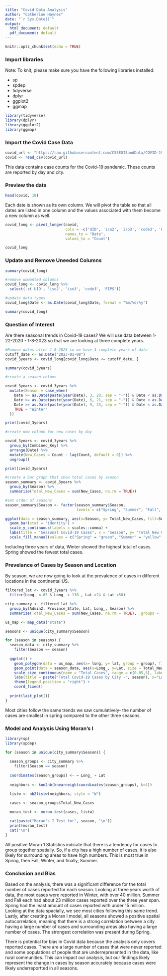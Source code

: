 ```yaml
---
title: "Covid Data Analysis"
author: "Catherine Haynes"
date: "`r Sys.Date()`"
output:
  html_document: default
  pdf_document: default
---
```


```r
knitr::opts_chunk$set(echo = TRUE)
```

### Import libraries

Note: To knit, please make sure you have the following libraries installed:

- sp
- spdep
- tidyverse
- dplyr
- ggplot2
- ggmap

``` r
library(tidyverse)
library(dplyr)
library(ggplot2)
library(ggmap)
```


### Import the Covid Case Data

``` r
covid_url <- "https://raw.githubusercontent.com/CSSEGISandData/COVID-19/refs/heads/master/csse_covid_19_data/csse_covid_19_time_series/time_series_covid19_confirmed_US.csv"
covid <- read_csv(covid_url)
```

This data contains case counts for the Covid-19 pandemic. These counts are reported by day and city. 

### Preview the data

``` r
head(covid, 10)
```

Each date is shown as its own column. We will pivot the table so that all dates are listed in one column and the values associated with them become a new column as well. 

``` r
covid_long <- pivot_longer(covid, 
                           cols = -c('UID', 'iso2', 'iso3', 'code3', 'FIPS', 'Admin2', 'Province_State', 'Country_Region', 'Lat', 'Long_', 'Combined_Key'),
                           names_to = "Date",
                           values_to = "Count")

covid_long
```
### Update and Remove Uneeded Columns

``` r
summary(covid_long)
```

``` r
#remove unwanted columns
covid_long <- covid_long %>%
  select(-c('UID', 'iso2', 'iso3', 'code3', 'FIPS'))
```

``` r
#update data types
covid_long$Date <- as.Date(covid_long$Date, format = "%m/%d/%y")

summary(covid_long)
```

### Question of Interest

Are there seasonal trends in Covid-19 cases? We will use data between 1-22-2020 - 1-8-2023 so that we are looking at three complete years. 

``` r
#Remove dates after 1-8-2023 so we have 3 complete years of data
cutoff_date <- as.Date("2023-01-08")
covid_3years <- covid_long[covid_long$Date <= cutoff_date, ]

summary(covid_3years)
```
``` r
#create a season column

covid_3years <- covid_3years %>%
  mutate(Season = case_when(
    Date >= as.Date(paste(year(Date), 3, 20, sep = "-")) & Date < as.Date(paste(year(Date), 6, 21, sep = "-")) ~ "Spring",
    Date >= as.Date(paste(year(Date), 6, 21, sep = "-")) & Date < as.Date(paste(year(Date), 9, 23, sep = "-")) ~ "Summer",
    Date >= as.Date(paste(year(Date), 9, 23, sep = "-")) & Date < as.Date(paste(year(Date), 12, 21, sep = "-")) ~ "Fall",
    TRUE ~ "Winter"
  ))

print(covid_3years)
```

```r
#create new column for new cases by day

covid_3years <- covid_3years %>%
  group_by(Combined_Key) %>%
  arrange(Date) %>%
  mutate(New_Cases = Count - lag(Count, default = 0)) %>%
  ungroup()

print(covid_3years)
```

```r
#create a bar graph that show total cases by season
season_summary <- covid_3years %>%
  group_by(Season) %>%
  summarize(Total_New_Cases = sum(New_Cases, na.rm = TRUE))

#set order of seasons
season_summary$Season <- factor(season_summary$Season,
                                levels = c("Spring", "Summer", "Fall", "Winter"))

ggplot(data = season_summary, aes(x=Season, y= Total_New_Cases, fill=Season)) +
  geom_bar(stat = "identity") +
  scale_y_continuous(labels = scales::comma) +
  labs(title = "Seasonal Covid-19 Cases", x = "Season", y= "Total New Cases")+
  scale_fill_manual(values = c("Spring" = "green", "Summer" = "yellow", "Fall" = "orange", "Winter" = "blue"))
```

Including three years of data, Winter showed the highest total of cases. Spring showed the fewest total cases. 

### Prevelance of Cases by Season and Location

By season, we are now going to look at the prevalence of cases in different locations in the continental US.

```r
filtered_lat <- covid_3years %>%
  filter(Long_ <-65 & Long_ >-130 , Lat >24 & Lat <50)

city_summary <- filtered_lat %>%
  group_by(Admin2, Province_State, Lat, Long_, Season) %>%
  summarize(Total_New_Cases = sum(New_Cases, na.rm = TRUE), .groups = 'drop')

us_map <- map_data("state")

seasons <- unique(city_summary$Season)

for (season in seasons) {
  season_data <- city_summary %>%
    filter(Season == season)
  
  ggplot() +
    geom_polygon(data = us_map, aes(x= long, y= lat, group = group), fill = 'grey85', color = 'black') +
    geom_point(data = season_data, aes(x=Long_, y=Lat, size = Total_New_Cases, color = Total_New_Cases), color = "red", alpha = 0.6) +
    scale_size_continuous(name = "Total Cases", range = c(0.05,5), labels=scales::comma) +
    labs(title = paste("Total Covid-19 Cases by City -", season), x="Longitude", y = "Latitude") +
    theme(legend.position = "right") +
    coord_fixed()
  
  print(last_plot())
}
```

Most cities follow the same trends we saw cumulatively- the number of cases are smallest in spring compared to the other three seasons. 

### Model and Analysis Using Moran's I

```r
library(sp)
library(spdep)

for (season in unique(city_summary$Season)) {
  
  season_groups <- city_summary %>%
    filter(Season == season)
  
  coordinates(season_groups) <- ~ Long_ + Lat
  
  neighbors <- knn2nb(knearneigh(coordinates(season_groups), k=4))

  listw <- nb2listw(neighbors, style = "W")

  cases <- season_groups$Total_New_Cases
  
  moran_test <- moran.test(cases, listw)

  cat(paste("Moran's I Test for", season, "\n"))
  print(moran_test)
  cat("\n")
}
```
All positive Moran 1 Statistics indicate that there is a tendency for cases to group together spatially. So, if a city has a high number of cases, it is also likely for surrounding areas to have high numbers. This is most true in Spring, then Fall, Winter, and finally, Summer. 

### Conclusion and Bias

Based on the analysis, there was a significant difference for the total number of cases reported for each season. Looking at three years worth of data, the most cases were reported in Winter, with over 40 million. Summer and Fall each had about 23 million cases reported over the three year span. Spring had the least amount of cases reported with under 15 million. Looking at the data spacially, we see most cities following this same trend. Lastly, after creating a Moran I model, all seasons showed a positive spatial autocorrelation, meaning that there is a strong correlation between a city having a large number of cases and surrounding areas also having a large number of cases. The strongest correlation was present during Spring. 

There is potential for bias in Covid data because the analysis only covers reported cases. There are a large number of cases that were never reported and some populations of people that are underrepresented in the data, like rural communities. This can impact our analysis, but our findings likely represent the change in cases by season accurately because cases were likely underreportted in all seasons. 